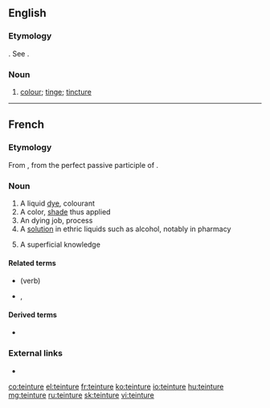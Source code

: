 ==English==

===Etymology===
{{etyl|fr|en}}. See {{term|tincture}}.

===Noun===
{{en-noun}}

# {{lb|en|obsolete}} [[colour]]; [[tinge]]; [[tincture]]
#: {{rfquotek|Holland}}

{{Webster 1913}}

----

==French==

===Etymology===
From {{etyl|la|fr}} {{m|la|tinctūra}}, from {{m|la|tinctus}} the perfect passive participle of {{m|la|tingō}}.

===Noun===
{{fr-noun|f}}

# A liquid [[dye]], colourant
# A color, [[shade]] thus applied
# An dying job, process
# A [[solution]] in ethric liquids such as alcohol, notably in pharmacy
# {{lb|fr|figuratively}} A superficial knowledge

====Related terms====
* {{l|fr|teindre}} (verb)
* {{l|fr|teint|g=m}}, {{l|fr|teinte|g=f}}

====Derived terms====
* {{l|fr|teinturerie}}

===External links===
* {{R:TLFi}}

[[co:teinture]]
[[el:teinture]]
[[fr:teinture]]
[[ko:teinture]]
[[io:teinture]]
[[hu:teinture]]
[[mg:teinture]]
[[ru:teinture]]
[[sk:teinture]]
[[vi:teinture]]